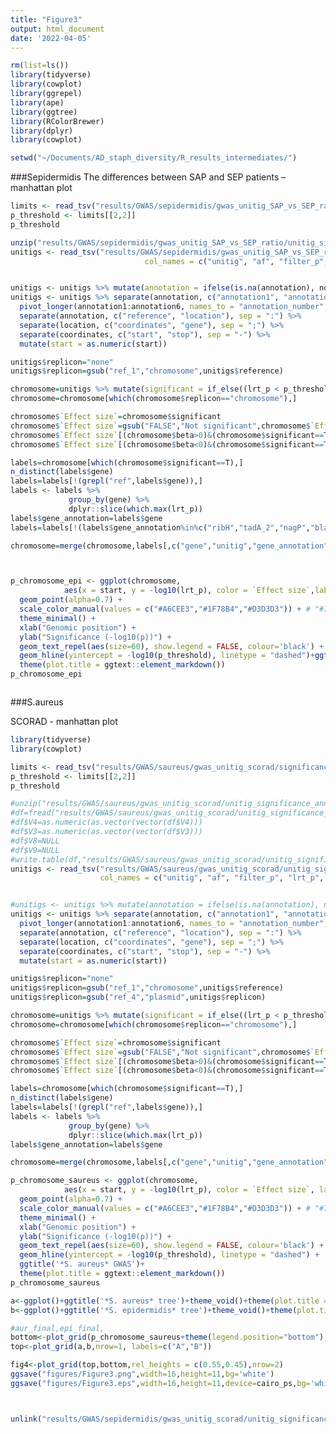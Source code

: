 ```yaml
---
title: "Figure3"
output: html_document
date: '2022-04-05'
---
```


```r
rm(list=ls())
library(tidyverse)
library(cowplot)
library(ggrepel)
library(ape)
library(ggtree)
library(RColorBrewer)
library(dplyr)
library(cowplot)

setwd("~/Documents/AD_staph_diversity/R_results_intermediates/")
```




###Sepidermidis
The differences between SAP and SEP patients -- manhattan plot 
```r

limits <- read_tsv("results/GWAS/sepidermidis/gwas_unitig_SAP_vs_SEP_ratio/significance_limits.txt", col_names = F)
p_threshold <- limits[[2,2]]
p_threshold

unzip("results/GWAS/sepidermidis/gwas_unitig_SAP_vs_SEP_ratio/unitig_significance_annotated.txt.zip",exdir="results/GWAS/sepidermidis/gwas_unitig_SAP_vs_SEP_ratio/")
unitigs <- read_tsv("results/GWAS/sepidermidis/gwas_unitig_SAP_vs_SEP_ratio/unitig_significance_annotated.txt", 
                              col_names = c("unitig", "af", "filter_p", "lrt_p", "beta", "beta_std_err", "h2","k-samples","nk-samples","annotation"))


unitigs <- unitigs %>% mutate(annotation = ifelse(is.na(annotation), notes, annotation))
unitigs <- unitigs %>% separate(annotation, c("annotation1", "annotation2", "annotation3", "annotation4", "annotation5", "annotation6"), sep = ',') %>%
  pivot_longer(annotation1:annotation6, names_to = "annotation_number", values_to = "annotation", values_drop_na = T) %>%
  separate(annotation, c("reference", "location"), sep = ":") %>%
  separate(location, c("coordinates", "gene"), sep = ";") %>%
  separate(coordinates, c("start", "stop"), sep = "-") %>%
  mutate(start = as.numeric(start)) 

unitigs$replicon="none"
unitigs$replicon=gsub("ref_1","chromosome",unitigs$reference)

chromosome=unitigs %>% mutate(significant = if_else((lrt_p < p_threshold) & ((af > 0.05) & (af < 0.95)), T, F))
chromosome=chromosome[which(chromosome$replicon=="chromosome"),]

chromosome$`Effect size`=chromosome$significant
chromosome$`Effect size`=gsub("FALSE","Not significant",chromosome$`Effect size`)
chromosome$`Effect size`[(chromosome$beta>0)&(chromosome$significant==T)]="Beta>0"
chromosome$`Effect size`[(chromosome$beta<0)&(chromosome$significant==T)]="Beta=<0"

labels=chromosome[which(chromosome$significant==T),]
n_distinct(labels$gene)
labels=labels[!(grepl("ref",labels$gene)),]
labels <- labels %>% 
             group_by(gene) %>%
             dplyr::slice(which.max(lrt_p))
labels$gene_annotation=labels$gene
labels=labels[!(labels$gene_annotation%in%c("ribH","tadA_2","nagP","blaI")),]

chromosome=merge(chromosome,labels[,c("gene","unitig","gene_annotation")],by=c("gene","unitig"),all.x=T)



p_chromosome_epi <- ggplot(chromosome, 
            aes(x = start, y = -log10(lrt_p), color = `Effect size`,label=gene_annotation)) + #,
  geom_point(alpha=0.7) + 
  scale_color_manual(values = c("#A6CEE3","#1F78B4","#D3D3D3")) + # "#756bb1")) +
  theme_minimal() +
  xlab("Genomic position") +
  ylab("Significance (-log10(p))") +
  geom_text_repel(aes(size=60), show.legend = FALSE, colour='black') +
  geom_hline(yintercept = -log10(p_threshold), linetype = "dashed")+ggtitle('*S. epidermidis* GWAS')+
  theme(plot.title = ggtext::element_markdown())
p_chromosome_epi



```



###S.aureus

SCORAD - manhattan plot
```r

library(tidyverse)
library(cowplot)

limits <- read_tsv("results/GWAS/saureus/gwas_unitig_scorad/significance_limits.txt", col_names = F)
p_threshold <- limits[[2,2]]
p_threshold

#unzip("results/GWAS/saureus/gwas_unitig_scorad/unitig_significance_annotated.txt.zip",exdir="results/GWAS/saureus/gwas_unitig_scorad/")
#df=fread("results/GWAS/saureus/gwas_unitig_scorad/unitig_significance_annotated.txt",stringsAsFactors = F,header=F)
#df$V4=as.numeric(as.vector(vector(df$V4)))
#df$V3=as.numeric(as.vector(vector(df$V3)))
#df$V8=NULL
#df$V9=NULL
#write.table(df,"results/GWAS/saureus/gwas_unitig_scorad/unitig_significance_annotated.txt",quote=F,row.names=F,sep="\t",col.names = F)
unitigs <- read_tsv("results/GWAS/saureus/gwas_unitig_scorad/unitig_significance_annotated.txt", 
                    col_names = c("unitig", "af", "filter_p", "lrt_p", "beta", "beta_std_err", "h2","annotation"))


#unitigs <- unitigs %>% mutate(annotation = ifelse(is.na(annotation), notes, annotation))
unitigs <- unitigs %>% separate(annotation, c("annotation1", "annotation2", "annotation3", "annotation4", "annotation5", "annotation6"), sep = ',') %>%
  pivot_longer(annotation1:annotation6, names_to = "annotation_number", values_to = "annotation", values_drop_na = T) %>%
  separate(annotation, c("reference", "location"), sep = ":") %>%
  separate(location, c("coordinates", "gene"), sep = ";") %>%
  separate(coordinates, c("start", "stop"), sep = "-") %>%
  mutate(start = as.numeric(start)) 

unitigs$replicon="none"
unitigs$replicon=gsub("ref_1","chromosome",unitigs$reference)
unitigs$replicon=gsub("ref_4","plasmid",unitigs$replicon)

chromosome=unitigs %>% mutate(significant = if_else((lrt_p < p_threshold) & ((af > 0.05) & (af < 0.95)), T, F))
chromosome=chromosome[which(chromosome$replicon=="chromosome"),]

chromosome$`Effect size`=chromosome$significant
chromosome$`Effect size`=gsub("FALSE","Not significant",chromosome$`Effect size`)
chromosome$`Effect size`[(chromosome$beta>0)&(chromosome$significant==T)]="Beta>0"
chromosome$`Effect size`[(chromosome$beta<0)&(chromosome$significant==T)]="Beta=<0"

labels=chromosome[which(chromosome$significant==T),]
n_distinct(labels$gene)
labels=labels[!(grepl("ref",labels$gene)),]
labels <- labels %>% 
             group_by(gene) %>%
             dplyr::slice(which.max(lrt_p))
labels$gene_annotation=labels$gene

chromosome=merge(chromosome,labels[,c("gene","unitig","gene_annotation")],by=c("gene","unitig"),all.x=T)

p_chromosome_saureus <- ggplot(chromosome, 
            aes(x = start, y = -log10(lrt_p), color = `Effect size`, label=gene_annotation)) +
  geom_point(alpha=0.7) + 
  scale_color_manual(values = c("#A6CEE3","#1F78B4","#D3D3D3")) + # "#756bb1")) +
  theme_minimal() +
  xlab("Genomic position") +
  ylab("Significance (-log10(p))") +
  geom_text_repel(aes(size=60), show.legend = FALSE, colour='black') +
  geom_hline(yintercept = -log10(p_threshold), linetype = "dashed") +
  ggtitle('*S. aureus* GWAS')+
  theme(plot.title = ggtext::element_markdown())
p_chromosome_saureus

```





```r

a<-ggplot()+ggtitle('*S. aureus* tree')+theme_void()+theme(plot.title = ggtext::element_markdown())
b<-ggplot()+ggtitle('*S. epidermidis* tree')+theme_void()+theme(plot.title = ggtext::element_markdown())

#aur_final,epi_final,
bottom<-plot_grid(p_chromosome_saureus+theme(legend.position="bottom"),p_chromosome_epi+theme(legend.position="bottom"),nrow=1, labels=c("C","D"))
top<-plot_grid(a,b,nrow=1, labels=c("A","B"))

fig4<-plot_grid(top,bottom,rel_heights = c(0.55,0.45),nrow=2)
ggsave("figures/Figure3.png",width=16,height=11,bg='white')
ggsave("figures/Figure3.eps",width=16,height=11,device=cairo_ps,bg='white')



unlink("results/GWAS/sepidermidis/gwas_unitig_scorad/unitig_significance_annotated.txt")

```










